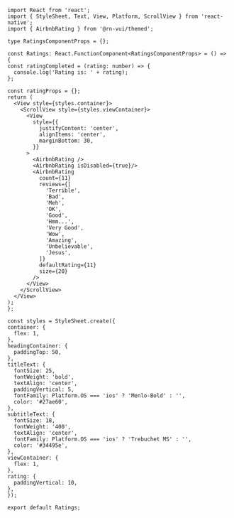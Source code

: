 ```SnackPlayer name=RNE AirbnbRating
import React from 'react';
import { StyleSheet, Text, View, Platform, ScrollView } from 'react-native';
import { AirbnbRating } from '@rn-vui/themed';

type RatingsComponentProps = {};

const Ratings: React.FunctionComponent<RatingsComponentProps> = () => {
const ratingCompleted = (rating: number) => {
  console.log('Rating is: ' + rating);
};

const ratingProps = {};
return (
  <View style={styles.container}>
    <ScrollView style={styles.viewContainer}>
      <View
        style={{
          justifyContent: 'center',
          alignItems: 'center',
          marginBottom: 30,
        }}
      >
        <AirbnbRating />
        <AirbnbRating isDisabled={true}/>
        <AirbnbRating
          count={11}
          reviews={[
            'Terrible',
            'Bad',
            'Meh',
            'OK',
            'Good',
            'Hmm...',
            'Very Good',
            'Wow',
            'Amazing',
            'Unbelievable',
            'Jesus',
          ]}
          defaultRating={11}
          size={20}
        />
      </View>
    </ScrollView>
  </View>
);
};

const styles = StyleSheet.create({
container: {
  flex: 1,
},
headingContainer: {
  paddingTop: 50,
},
titleText: {
  fontSize: 25,
  fontWeight: 'bold',
  textAlign: 'center',
  paddingVertical: 5,
  fontFamily: Platform.OS === 'ios' ? 'Menlo-Bold' : '',
  color: '#27ae60',
},
subtitleText: {
  fontSize: 18,
  fontWeight: '400',
  textAlign: 'center',
  fontFamily: Platform.OS === 'ios' ? 'Trebuchet MS' : '',
  color: '#34495e',
},
viewContainer: {
  flex: 1,
},
rating: {
  paddingVertical: 10,
},
});

export default Ratings;
```
